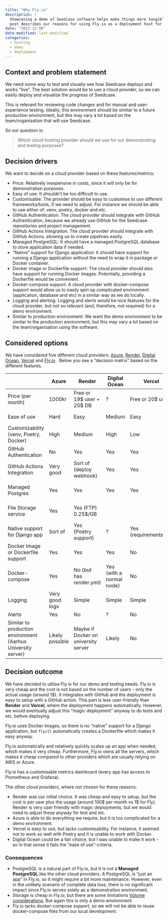```yaml
---
title: "Why Fly.io"
description: |
  Showcasing a demo of Seedcase software helps make things more tangible. This
  post describes our reasons for using Fly.io as a deployment host for showcasing our demo.
date: "2023-12-08"
date-modified: last-modified
categories:
  - hosting
  - demo
  - deployment
---
```


## Context and problem statement

We need some way to test and visually see how Seedcase deploys and works "live". The best solution would be to use a cloud provider, so we can easily deploy and visualize the progress of Seedcase.

This is relevant for reviewing code changes and for manual and user-experience testing. Ideally, this environment should be similar to a future production environment, but this may vary a lot based on the team/organisation that will use Seedcase.

So our question is:

> Which cloud hosting provider should we use for our demonstrating and testing purposes?

## Decision drivers

We want to decide on a cloud provider based on these features/metrics:

- Price: Relatively inexpensive in costs, since it will only be for demonstration purposes.
- Easy of use: It shouldn't be too difficult to use.
- Customisable: The provider should be easy to customise to use different frameworks/tools, if we need to adjust. For instance we should be able to use either of: venv, poetry, docker and etc.
- GitHub Authentication: The cloud provider should integrate with GitHub Authentication, because we already use GitHub for the Seedcase repositories and project management.
- GitHub Actions Integration: The cloud provider should integrate with GitHub Actions, allowing us to create pipelines easily.
- Managed PostgreSQL: It should have a managed PostgreSQL database to store application data if needed.
- "Native" support for Django application: It should have support for running a Django application without the need to wrap it in package or Docker container.
- Docker image or Dockerfile support: The cloud provider should also have support for running Docker images. Potentially, providing a Dockerfile would be convenient.
- Docker-compose support: A cloud provider with docker-compose support would allow us to easily spin up complicated environment (application, database and etc) in a similar way as we do locally.
- Logging and alerting: Logging and alerts would be nice features for the cloud provider, but not so relevant (and, therefore, not required) for a demo environment.
- Similar to production environment: We want the demo environment to be similar to the production environment, but this may vary a lot based on the team/organisation using the software.

## Considered options

We have considered five different cloud providers: [Azure](https://azure.microsoft.com/en-us), [Render](https://render.com/), [Digital Ocean](https://www.digitalocean.com/), [Vercel](https://vercel.com/) and [Fly.io](https://fly.io/) . Below you see a "decision matrix" based on the different features.

|                                                              | Azure           | Render                               | Digital Ocean            | Vercel                 | Fly.io                         |
|--------------------------------------------------------------|-----------------|--------------------------------------|--------------------------|------------------------|-----------------------------|
| Price (per month)                                            | 1000kr          | Free or 19$ user + 20$ DB            | ?                        | Free or 20$ user       | Cost for usage only |
| Ease of use                                                  | Hard            | Easy                                 | Medium                   | Easy                   | Easy / Medium               |
| Customizability (venv, Poetry, Docker)                       | High            | Medium                               | High                     | Low                    | Medium                      |
| GitHub Authentication                                        | No              | Yes                                  | Yes                      | Yes                    | Yes                         |
| GitHub Actions Integration                                   | Very good       | Sort of (deploy webhook)             | Yes                      | Yes                    | Very good                   |
| Managed Postgres                                             | Yes             | Yes                                  | Yes                      | Yes                    | Yes (sort of)               |
| File Storage service                                         | Yes             | Yes (FTP) 0.25\$/GB                   |                          |                        | Yes (\$0.15 GB)              |
| Native support for Django app                            | Sort of         | Yes (Poetry support)                 | ?                        | Yes (requirements.txt) | No                          |
| Docker Image or Dockerfile support                           | Yes             | Yes                                  | Yes                      | No                     | Yes                         |
| Docker-compose                                               | Yes             | No (but has render.yml)              | Yes (with a normal node) | No                     | No                          |
| Logging                                                      | Very good logs  | Simple                               | Simple                   | Simple                 | Yes                         |
| Alerts                                                        | Yes             | No                                   | ?                        | No                     | ?                           |
| Similar to production environment (Aarhus University server) | Likely possible | Maybe if Docker on university server | Likely                   | No                     | Yes if docker               |

## Decision outcome

We have decided to utilise Fly.io for our demo and testing needs. Fly.io is very cheap and the cost is not based on the number of users - only the actual usage (around 1$). It integrates with GitHub and the deployment is easy to setup with a GitHub action. This part is less user-friendly than **Render** and **Vercel**, where the deployment happens automatically. However, we would eventually adjust this "magic deployment" anyway to do tests and etc. before deploying.

Fly.io uses Docker images, so there is no "native" support for a Django application, but `flyctl` automatically creates a Dockerfile which makes it easy anyway. 

Fly.io automatically and relatively quickly scales up an app when needed, which makes it very cheap. Furthermore, Fly.io owns all the servers, which makes it cheap compared to other providers which are usually relying on AWS or Azure.

Fly.io has a customisable metrics dashboard (every app has access to Prometheus and Grafana).

The other cloud providers, where not chosen for these reasons:

- Render was our initial choice. It was cheap and easy to setup, but the cost is per user plus the usage (around 100$ per month vs 1$ for Fly). Render is very user friendly with magic deployments, but we would need to adjust these anyway for test and etc. 
- Azure is able to do everything we require, but it is too complicated for a demo environment.
- Vercel is easy to use, but lacks customisability. For instance, it seemed not to work so well with Poetry and it is unable to work with Docker.
- Digital Ocean could be a fair choice, but I was unable to make it work - so in that sense it fails the "ease of use"-criteria.

### Consequences

- PostgreSQL is a natural part of Fly.io, but it is not a **Managed PostgreSQL** like the other cloud providers. A PostgreSQL is "just an app" in Fly.io, so it might require a bit more maintenance. However, even in the unlikely scenario of complete data loss, there is no significant impact since Fly.io serves solely as a demonstration environment.
- Storage is cheap in Fly.io, but there are some limitations [Volume considerations](https://fly.io/docs/reference/volumes/#volume-considerations). But again this is only a demo environment
- Fly.io lacks docker-compose support, so we will not be able to reuse docker-compose files from our local development.
